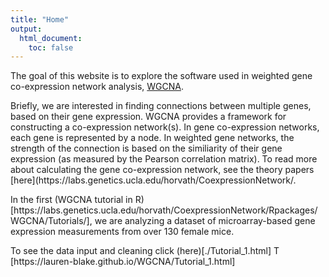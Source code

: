 ```yaml
---
title: "Home"
output:
  html_document:
    toc: false
---
```


The goal of this website is to explore the software used in weighted gene co-expression network analysis, [WGCNA](https://www.degruyter.com/downloadpdf/j/sagmb.2005.4.issue-1/sagmb.2005.4.1.1128/sagmb.2005.4.1.1128.pdf). 

Briefly, we are interested in finding connections between multiple genes, based on their gene expression. WGCNA provides a framework for constructing a co-expression network(s). In gene co-expression networks, each gene is represented by a node. In weighted gene networks, the strength of the connection is based on the similiarity of their gene expression (as measured by the Pearson correlation matrix). To read more about calculating the gene co-expression network, see the theory papers [here](https://labs.genetics.ucla.edu/horvath/CoexpressionNetwork/. 

In the first (WGCNA tutorial in R)[https://labs.genetics.ucla.edu/horvath/CoexpressionNetwork/Rpackages/WGCNA/Tutorials/], we are analyzing a dataset of microarray-based gene expression measurements from over 130 female mice. 
    
To see the data input and cleaning click (here)[./Tutorial_1.html] T
[https://lauren-blake.github.io/WGCNA/Tutorial_1.html]


